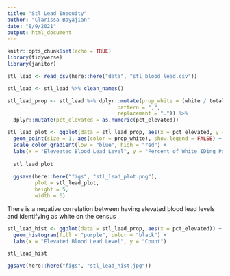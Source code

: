 ```yaml
---
title: "Stl Lead Inequity"
author: "Clarissa Boyajian"
date: "8/9/2021"
output: html_document
---
```


```r
knitr::opts_chunk$set(echo = TRUE)
library(tidyverse)
library(janitor)
```

```r
stl_lead <- read_csv(here::here("data", "stl_blood_lead.csv")) 

stl_lead <- stl_lead %>% clean_names()
```

```r
stl_lead_prop <- stl_lead %>% dplyr::mutate(prop_white = (white / total_pop) * 100) %>% dplyr::mutate(pct_elevated = str_replace(pct_elevated, 
                                    pattern = ",", 
                                    replacement = ".")) %>% 
  dplyr::mutate(pct_elevated = as.numeric(pct_elevated))
```

```r
stl_lead_plot <- ggplot(data = stl_lead_prop, aes(x = pct_elevated, y = prop_white)) +
  geom_point(size = 1, aes(color = prop_white), show.legend = FALSE) +
  scale_color_gradient(low = "blue", high = "red") +
  labs(x = "Eleveated Blood Lead Level", y = "Percent of White IDing Population")
  
  stl_lead_plot
  
  ggsave(here::here("figs", "stl_lead_plot.png"), 
         plot = stl_lead_plot, 
         height = 5, 
         width = 6)
```
There is a negative correlation between having elevated blood lead levels and identifying as white on the census

```r
stl_lead_hist <- ggplot(data = stl_lead_prop, aes(x = pct_elevated)) +
  geom_histogram(fill = "purple", color = "black") +
  labs(x = "Elevated Blood Lead Level", y = "Count")

stl_lead_hist

ggsave(here::here("figs", "stl_lead_hist.jpg"))
```

